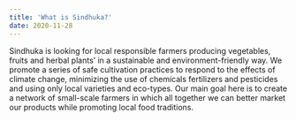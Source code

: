 ```yaml
---
title: 'What is Sindhuka?'
date: 2020-11-28
---
```


Sindhuka is looking for local responsible farmers producing vegetables, fruits and herbal plants’ in a
sustainable and environment-friendly way. We promote a series of safe cultivation practices to respond to
the effects of climate change, minimizing the use of chemicals fertilizers and pesticides and using only local
varieties and eco-types. Our main goal here is to create a network of small-scale farmers in which all
together we can better market our products while promoting local food traditions.

